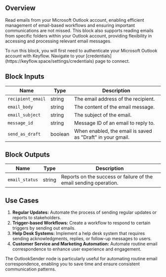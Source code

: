 ## Overview

Read emails from your Microsoft Outlook account, enabling efficient management of email-based workflows and ensuring important communications are not missed. This block also supports reading emails from specific folders within your Outlook account, providing flexibility in accessing and processing relevant email messages.

<Note>
  To run this block, you will first need to authenticate your Microsoft Outlook
  account with Keyflow. Navigate to your
  [credentials](https://keyflow.space/settings/credentials) page to connect.
</Note>

## Block Inputs

| Name              | Type    | Description                                                |
| ----------------- | ------- | ---------------------------------------------------------- |
| `recipient_email` | string  | The email address of the recipient.                        |
| `email_body`      | string  | The content of the email message.                          |
| `email_subject`   | string  | The subject of the email.                                  |
| `message_id`      | string  | Message ID of an email to reply to.                        |
| `send_as_draft`   | boolean | When enabled, the email is saved as "Draft" in your gmail. |

## Block Outputs

| Name           | Type   | Description                                                       |
| -------------- | ------ | ----------------------------------------------------------------- |
| `email_status` | string | Reports on the success or failure of the email sending operation. |

## Use Cases

1. **Regular Updates:** Automate the process of sending regular updates or reports to stakeholders.
2. **Trigger-based Workflows:** Create a workflow to respond to certain triggers by sending out emails.
3. **Help Desk Systems:** Implement a help desk system that requires sending acknowledgments, replies, or follow-up messages to users.
4. **Customer Service and Marketing Automation:** Automate routine email correspondence to enhance user experience and engagement.

The OutlookSender node is particularly useful for automating routine email correspondence, enabling you to save time and ensure consistent communication patterns.
